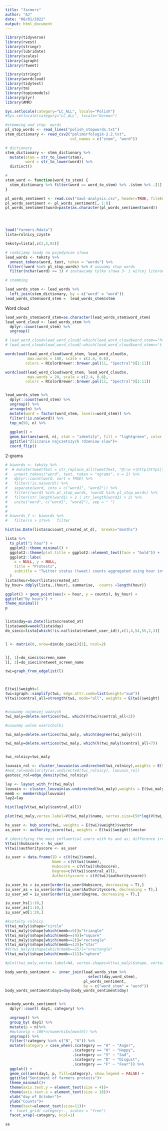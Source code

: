```yaml
---
title: "farmers"
author: "AJ"
date: "08/01/2022"
output: html_document
---
```


```r

library(tidyverse)
library(rvest)
library(stringr)
library(lubridate)
library(scales)
library(igraph)
library(rtweet)

library(stringr)
library(wordcloud)
library(tidytext)
library(tm)
library(topicmodels)
library(plyr)
library(AMR)

Sys.setlocale(category="LC_ALL", locale="Polish")
#Sys.setlocale(category="LC_ALL", locale="German")

#stemming and stop  owrds
pl_stop_words <- read_lines("polish_stopwords.txt")
stem_dictionary <- read_csv2("polimorfologik-2.2.txt",
                             col_names = c("stem", "word"))

# dictionary
stem_dictionary <- stem_dictionary %>%
  mutate(stem = str_to_lower(stem),
         word = str_to_lower(word)) %>%
  distinct()

#
stem_word <- function(word_to_stem) {
  stem_dictionary %>% filter(word == word_to_stem) %>% .$stem %>% .[1]
}

pl_words_sentiment <- read.csv("nawl-analysis.csv", header=TRUE, fileEncoding = "UTF-8")
pl_words_sentiment <- pl_words_sentiment[, 1:8]
pl_words_sentiment$word=paste(as.character(pl_words_sentiment$word))





```



```r
load("farmers.Rdata")
lista=rolnicy_czyste

teksty=lista[,c(2,5,92)]

# rozbijamy leady na pojedyncze s?owa
lead_words <- teksty %>%
  unnest_tokens(word, text, token = "words") %>%
 filter(!word %in% pl_stop_words) %>% # usuwamy stop words
  filter(nchar(word) >= 3) # zostawiamy tylko s?owa 3- i wi?cej literowe

# stemming

lead_words_stem <- lead_words %>%
  left_join(stem_dictionary, by = c("word" = "word"))
lead_words_stem$word_stem =  lead_words_stem$stem

```

Word cloud
```r
lead_words_stem$word_stem=as.character(lead_words_stem$word_stem)
lead_word_cloud <- lead_words_stem %>%
  dplyr::count(word_stem) %>%
  ungroup()

# lead_word_cloud=lead_word_cloud[-which(lead_word_cloud$word_stem=="https"),]
# lead_word_cloud=lead_word_cloud[-which(lead_word_cloud$word_stem=="t.co"),]

wordcloud(lead_word_cloud$word_stem, lead_word_cloud$n,
          max.words = 100, scale = c(2.4, 0.6),
         colors = RColorBrewer::brewer.pal(11, "Spectral")[1:11])

wordcloud(lead_word_cloud$word_stem, lead_word_cloud$n,
          max.words = 20, scale = c(2.4, 0.6),
         colors = RColorBrewer::brewer.pal(11, "Spectral")[1:11])


lead_words_stem %>%
  dplyr::count(word_stem) %>%
  ungroup() %>%
  arrange(n) %>%
  mutate(word = factor(word_stem, levels=word_stem)) %>%
  filter(!is.na(word)) %>%
  top_n(50, n) %>%
  
  ggplot() +
  geom_bar(aes(word, n), stat = "identity", fill = "lightgreen", color = "gray50") +
  ggtitle("Zliczanie najczetszych rdzeniow slow")+
  coord_flip()

```


2-grams
```r
# biwords <- teksty %>%
#  # mutate(tweetText = str_replace_all(tweetText, "@\\w +|http|https|t.co", " ")) %>%
#   unnest_tokens("word", text, token = "ngrams", n = 2) %>%
#   dplyr::count(word, sort = TRUE) %>%
#   filter(!is.na(word)) %>%
#   separate(word, into = c("word1", "word2")) %>%
#   filter(!word1 %in% pl_stop_words, !word2 %in% pl_stop_words) %>%
#   filter(str_length(word1) > 2 | str_length(word2) > 2) %>%
#   unite("word", c("word1", "word2"), sep = " ")
# 
# 
# biwords_f <- biwords %>% 
#   filter(n > 1)%>%   filter

hist(as.Date(lista$account_created_at_d),  breaks="months")


```



```r
lista %>%
  ts_plot("1 hour") +
  ggplot2::theme_minimal() +
  ggplot2::theme(plot.title = ggplot2::element_text(face = "bold")) +
  ggplot2::labs(
    x = NULL, y = NULL,
    title = "Protests",
    subtitle = "Twitter status (tweet) counts aggregated using hour inteval"
  )
lista$hour=hour(lista$created_at)
by_hour= ddply(lista,.(hour), summarise,  counts =length(hour))

ggplot() + geom_point(aes(x = hour, y = counts), by_hour) +
ggtitle("By hours") +
theme_minimal()
p

```


```r
```


```r
lista$day=as.Date(lista$created_at)
lista$week=week(lista$day)
do_sieci=lista[which(!is.na(lista$retweet_user_id)),c(1,4,54,55,2,3)]


l <- matrix(0, nrow=dim(do_sieci)[1], ncol=2)


l[, 1]=do_sieci$screen_name
l[, 2]=do_sieci$retweet_screen_name  

twi=graph_from_edgelist(l)



E(twi)$weight=1
twi=igraph::simplify(twi, edge.attr.comb=list(weight="sum"))
V(twi)$central_all=strength(twi, mode="all", weights = E(twi)$weight)


#usuwamy najmniej waznych
twi_maly=delete.vertices(twi, which(V(twi)$central_all<2))

#usuwamy wolne wierzcholki

twi_maly=delete.vertices(twi_maly, which(degree(twi_maly)<1))

twi_maly=delete.vertices(twi_maly, which(V(twi_maly)$central_all<7))


twi_rolnicy=twi_maly

louvain_rol <- cluster_louvain(as.undirected(twi_rolnicy),weights = E(twi_rolnicy)$weight)
#mod_rol=modularity(as.undirected(twi_rolnicy), louvain_rol)
gestosc_rol=edge_density(twi_rolnicy)

lay <- layout_with_fr(twi_maly)
louvain <- cluster_louvain(as.undirected(twi_maly),weights = E(twi_maly)$weight)
memb <- membership(louvain)
lay2=lay

hist(log(V(twi_maly)$central_all))

plot(twi_maly,vertex.label=V(twi_maly)$name, vertex.size=(50*log(V(twi_maly)$central_all)+V(twi_maly)$central_all/100)/20, vertex.label.cex=0.05,  edge.arrow.size=0, edge.width=log(E(twi_maly))/20, layout=lay, vertex.color=memb, vertex.frame.color=memb, rescale=TRUE)

hs_user <- hub_score(twi, weights = E(twi)$weight)$vector
as_user <- authority_score(twi, weights = E(twi)$weight)$vector

# identifying the most influential users with hs and as; difference irrelevant in undirected usertagnetwork 
V(twi)$hubscore <- hs_user
V(twi)$authorityscore <- as_user

iu_user = data.frame(ID = c(V(twi)$name), 
                     Name = c(V(twi)$name),
                     Hubscore = c(V(twi)$hubscore),
                     Degree=c(V(twi)$central_all),
                     Authorityscore = c(V(twi)$authorityscore))

iu_user_hs = iu_user[order(iu_user$Hubscore, decreasing = T),]
iu_user_as = iu_user[order(iu_user$Authorityscore, decreasing = T),]
iu_user_wd = iu_user[order(iu_user$Degree, decreasing = T),]

iu_user_hs[1:10,]
iu_user_as[1:10,]
iu_user_wd[1:20,]

#ksztalty rolnicy
V(twi_maly)$shape="circle"
V(twi_maly)$shape[which(memb==5)]="triangle"
V(twi_maly)$shape[which(memb==14)]="square"
V(twi_maly)$shape[which(memb==2)]="rectangle"
V(twi_maly)$shape[which(memb==13)]="star"
#V(twi_maly)$shape[which(memb==15)]="vrectangle"
V(twi_maly)$shape[which(memb==11)]="sphere"

#plot(twi_maly,vertex.label=NA, vertex.shapes=V(twi_maly)$shape, vertex.size=(50*log(V(twi_maly)$central_all)+V(twi_maly)$central_all/20)/100, vertex.label.cex=0.05,  edge.arrow.size=0, edge.width=log(E(twi_maly))/50, layout=lay2, vertex.color=memb, vertex.frame.color=memb, rescale=TRUE)


```



```r
body_words_sentiment <- inner_join(lead_words_stem %>%
                                     select(day,word_stem),
                                   pl_words_sentiment,
                                   by = c("word_stem" = "word"))
body_words_sentiment$day1=day(body_words_sentiment$day)


se=body_words_sentiment %>%
  dplyr::count( day1, category) %>%

  ungroup() %>%
  group_by( day1) %>%
  mutate(p = n)%>%
  #mutate(p = 100*n/numerki$n[month]) %>%
  ungroup() %>%
  filter(!category %in% c("N", "U")) %>%
  mutate(category = case_when(.$category == "A" ~ "Anger",
                              .$category == "H" ~ "Happy",
                              .$category == "S" ~ "Sad",
                              .$category == "D" ~ "Disgust",
                              .$category == "F" ~ "Fear")) %>%
  ggplot() +
  geom_col(aes(day1, p, fill=category), show.legend = FALSE) +
  ggtitle("Sentiment of farmers protests")+
  theme_minimal()+
  theme(axis.text.y = element_text(size = 4))+
  theme(axis.text.x = element_text(size = 16))+
  xlab("day of October")+
  ylab("Counts")+
  theme(text=element_text(size=11))+
  #  facet_grid( category~., scales = "free")
  facet_wrap(~category, ncol=1)

se

```


